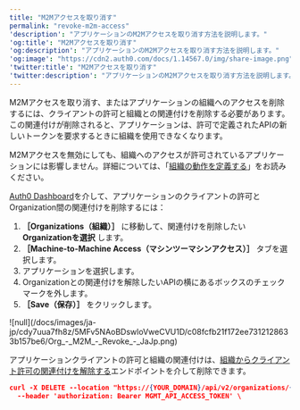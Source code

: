 ---
title: "M2Mアクセスを取り消す"
permalink: "revoke-m2m-access"
'description': "アプリケーションのM2Mアクセスを取り消す方法を説明します。"
'og:title': "M2Mアクセスを取り消す"
'og:description': "アプリケーションのM2Mアクセスを取り消す方法を説明します。"
'og:image': "https://cdn2.auth0.com/docs/1.14567.0/img/share-image.png"
'twitter:title': "M2Mアクセスを取り消す"
'twitter:description': "アプリケーションのM2Mアクセスを取り消す方法を説明します。"
---

M2Mアクセスを取り消す、またはアプリケーションの組織へのアクセスを削除するには、クライアントの許可と組織との関連付けを削除する必要があります。この関連付けが削除されると、アプリケーションは、許可で定義されたAPIの新しいトークンを要求するときに組織を使用できなくなります。

<Callout icon="file-lines" color="#0EA5E9" iconType="regular">

M2Mアクセスを無効にしても、組織へのアクセスが許可されているアプリケーションには影響しません。詳細については、「[組織の動作を定義する](/docs/ja-jp/manage-users/organizations/organizations-for-m2m-applications/configure-your-application-for-m2m-access#define-organization-behavior)」をお読みください。

</Callout>

<Tabs><Tab title="Auth0 Dashboard">

[Auth0 Dashboard](https://manage.auth0.com/)を介して、アプリケーションのクライアントの許可とOrganization間の関連付けを削除するには：

1. **［Organizations（組織）］** に移動して、関連付けを削除したい**Organizationを選択** します。
2. **［Machine-to-Machine Access（マシンツーマシンアクセス）］** タブを選択します。
3. アプリケーションを選択します。
4. Organizationとの関連付けを解除したいAPIの横にあるボックスのチェックマークを外します。
5. **［Save（保存）］** をクリックします。

<Frame>![null](/docs/images/ja-jp/cdy7uua7fh8z/5MFv5NAoBDswloVweCVU1D/c08fcfb21f172ee7312128633b157be6/Org_-_M2M_-_Revoke_-_JaJp.png)</Frame>

</Tab><Tab title="Mangement API">

アプリケーションクライアントの許可と組織の関連付けは、[組織からクライアント許可の関連付けを解除する](/docs/ja-jp/api/management/v2/organizations/delete-client-grants-by-grant-id)エンドポイントを介して削除できます。

```json lines
curl -X DELETE --location "https://{YOUR_DOMAIN}/api/v2/organizations/{ORG_id}/client-grants/{GRANT_ID}" \
  --header 'authorization: Bearer MGMT_API_ACCESS_TOKEN' \
```

</Tab></Tabs>


